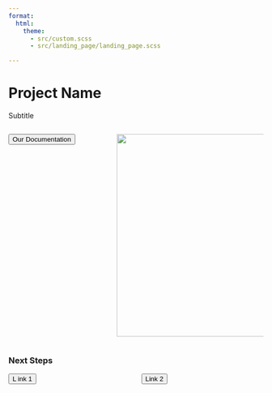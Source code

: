 ```yaml
---
format:
  html:
    theme: 
      - src/custom.scss
      - src/landing_page/landing_page.scss

---
```


# Project Name

Subtitle

:::: {.columns}

::: {.column width="40%"}
 <button onclick="window.location.href='problem_statement.qmd';" class = "btn btn-our-doc">Our Documentation </button>
:::

::: {.column width="60%"}
![](/images/IBMlogo.png){width=400}
:::

:::: 

### Next Steps

:::: {.columns}

::: {.column width="50%"}  
<button onclick="window.location.href='problem_statement.qmd';" class = "btn btn-external-link">L ink 1</button> 
:::

::: {.column width="50%"}
<button onclick="window.location.href='problem_statement.qmd';" class = "btn btn-external-link">Link 2</button>
:::

:::: 

